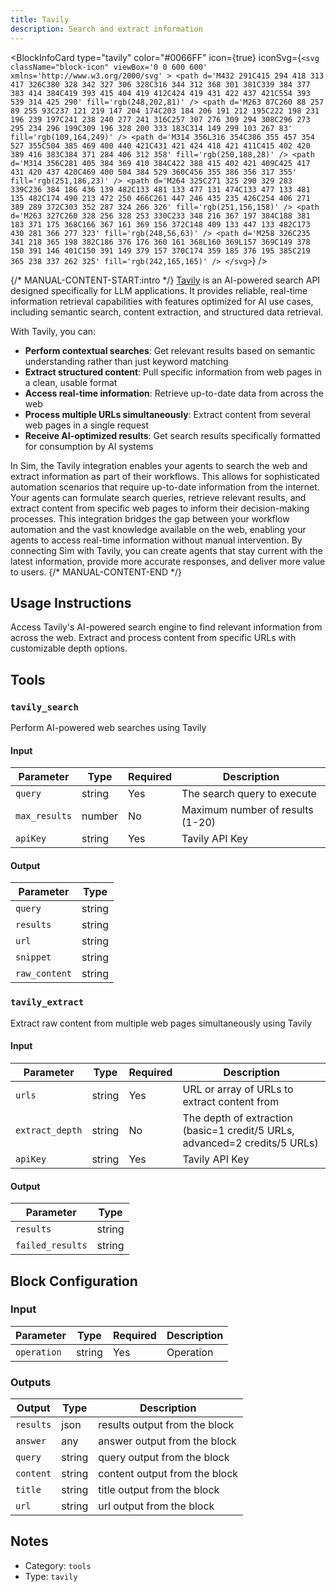 ```yaml
---
title: Tavily
description: Search and extract information
---
```



<BlockInfoCard 
  type="tavily"
  color="#0066FF"
  icon={true}
  iconSvg={`<svg className="block-icon" viewBox='0 0 600 600' xmlns='http://www.w3.org/2000/svg' >
      <path
        d='M432 291C415 294 418 313 417 326C380 328 342 327 306 328C316 344 312 368 301 381C339 384 377 383 414 384C419 393 415 404 419 412C424 419 431 422 437 421C554 393 539 314 425 290'
        fill='rgb(248,202,81)'
      />
      <path
        d='M263 87C260 88 257 89 255 93C237 121 219 147 204 174C203 184 206 191 212 195C222 198 231 196 239 197C241 238 240 277 241 316C257 307 276 309 294 308C296 273 295 234 296 199C309 196 328 200 333 183C314 149 299 103 267 83'
        fill='rgb(109,164,249)'
      />
      <path
        d='M314 356L316 354C386 355 457 354 527 355C504 385 469 400 440 421C431 421 424 418 421 411C415 402 420 389 416 383C384 371 284 406 312 358'
        fill='rgb(250,188,28)'
      />
      <path
        d='M314 356C281 405 384 369 410 384C422 388 415 402 421 409C425 417 431 420 437 420C469 400 504 384 529 360C456 355 386 356 317 355'
        fill='rgb(251,186,23)'
      />
      <path
        d='M264 325C271 325 290 329 283 339C236 384 186 436 139 482C133 481 133 477 131 474C133 477 133 481 135 482C174 490 213 472 250 466C261 447 246 435 235 426C254 406 271 389 289 372C303 352 287 324 266 326'
        fill='rgb(251,156,158)'
      />
      <path
        d='M263 327C260 328 256 328 253 330C233 348 216 367 197 384C188 381 183 371 175 368C166 367 161 369 156 372C148 409 133 447 133 482C173 430 281 366 277 323'
        fill='rgb(248,56,63)'
      />
      <path
        d='M258 326C235 341 218 365 198 382C186 376 176 360 161 368L160 369L157 369C149 378 150 391 146 401C150 391 149 379 157 370C174 359 185 376 195 385C219 365 238 337 262 325'
        fill='rgb(242,165,165)'
      />
    </svg>`}
/>

{/* MANUAL-CONTENT-START:intro */}
[Tavily](https://www.tavily.com/) is an AI-powered search API designed specifically for LLM applications. It provides reliable, real-time information retrieval capabilities with features optimized for AI use cases, including semantic search, content extraction, and structured data retrieval.

With Tavily, you can:

- **Perform contextual searches**: Get relevant results based on semantic understanding rather than just keyword matching
- **Extract structured content**: Pull specific information from web pages in a clean, usable format
- **Access real-time information**: Retrieve up-to-date data from across the web
- **Process multiple URLs simultaneously**: Extract content from several web pages in a single request
- **Receive AI-optimized results**: Get search results specifically formatted for consumption by AI systems

In Sim, the Tavily integration enables your agents to search the web and extract information as part of their workflows. This allows for sophisticated automation scenarios that require up-to-date information from the internet. Your agents can formulate search queries, retrieve relevant results, and extract content from specific web pages to inform their decision-making processes. This integration bridges the gap between your workflow automation and the vast knowledge available on the web, enabling your agents to access real-time information without manual intervention. By connecting Sim with Tavily, you can create agents that stay current with the latest information, provide more accurate responses, and deliver more value to users.
{/* MANUAL-CONTENT-END */}


## Usage Instructions

Access Tavily's AI-powered search engine to find relevant information from across the web. Extract and process content from specific URLs with customizable depth options.



## Tools

### `tavily_search`

Perform AI-powered web searches using Tavily

#### Input

| Parameter | Type | Required | Description |
| --------- | ---- | -------- | ----------- |
| `query` | string | Yes | The search query to execute |
| `max_results` | number | No | Maximum number of results \(1-20\) |
| `apiKey` | string | Yes | Tavily API Key |

#### Output

| Parameter | Type |
| --------- | ---- |
| `query` | string |
| `results` | string |
| `url` | string |
| `snippet` | string |
| `raw_content` | string |

### `tavily_extract`

Extract raw content from multiple web pages simultaneously using Tavily

#### Input

| Parameter | Type | Required | Description |
| --------- | ---- | -------- | ----------- |
| `urls` | string | Yes | URL or array of URLs to extract content from |
| `extract_depth` | string | No | The depth of extraction \(basic=1 credit/5 URLs, advanced=2 credits/5 URLs\) |
| `apiKey` | string | Yes | Tavily API Key |

#### Output

| Parameter | Type |
| --------- | ---- |
| `results` | string |
| `failed_results` | string |



## Block Configuration

### Input

| Parameter | Type | Required | Description | 
| --------- | ---- | -------- | ----------- | 
| `operation` | string | Yes | Operation |



### Outputs

| Output | Type | Description |
| ------ | ---- | ----------- |
| `results` | json | results output from the block |
| `answer` | any | answer output from the block |
| `query` | string | query output from the block |
| `content` | string | content output from the block |
| `title` | string | title output from the block |
| `url` | string | url output from the block |


## Notes

- Category: `tools`
- Type: `tavily`
